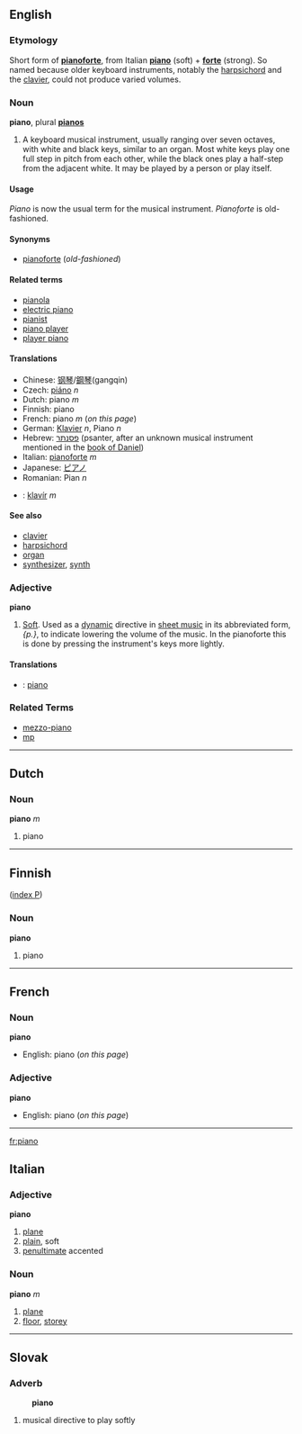 ==English==
===Etymology===
Short form of '''[[pianoforte]]''', from Italian '''[[piano]]''' (soft) + '''[[forte]]''' (strong).  So named because older keyboard instruments, notably the [[harpsichord]] and the [[clavier]], could not produce varied volumes.  

===Noun===
'''piano''', plural '''[[pianos]]'''

#A keyboard musical instrument, usually ranging over seven octaves, with white and black keys, similar to an organ. Most white keys play one full step in pitch from each other, while the black ones play a half-step from the adjacent white. It may be played by a person or play itself.

====Usage====
''Piano'' is now the usual term for the musical instrument.  ''Pianoforte'' is old-fashioned.

====Synonyms====
*[[pianoforte]] (''old-fashioned'')

====Related terms====
*[[pianola]]
*[[electric piano]]
*[[pianist]]
*[[piano player]]
*[[player piano]]

====Translations====
*Chinese: [[钢琴]]/[[鋼琴]](gangqin)
*Czech: [[piáno]] ''n''
*Dutch: piano ''m''
*Finnish: piano
*French: piano ''m'' (''on this page'')
*German: [[Klavier]] ''n'', Piano ''n''
*Hebrew: [[פסנתר]] (psanter, after an unknown musical instrument mentioned in the [[w:book of Daniel|book of Daniel]])
*Italian: [[pianoforte]] ''m''
*Japanese: [[ピアノ]]
*Romanian: Pian ''n''
*{{sk}}: [[klavír#Slovak|klavír]] ''m''

====See also====
*[[clavier]]
*[[harpsichord]]
*[[organ]]
*[[synthesizer]], [[synth]]

===Adjective===
'''piano'''

# [[Soft]]. Used as a [[w:dynamic|dynamic]] directive in [[w:sheet music|sheet music]] in its abbreviated form, ''{p.}'', to indicate lowering the volume of the music. In the pianoforte this is done by pressing the instrument's keys more lightly. 

====Translations====
*{{sk}}: [[piano#Slovak|piano]]

===Related Terms===
*[[mezzo-piano]]
*[[mp]]

----
==Dutch==

===Noun===
'''piano''' ''m''

#piano
----

==Finnish==
([[Wiktionary:Finnish_index_p|index P]])

===Noun===
'''piano'''

#piano

----

==French==

===Noun===
'''piano'''
*English: piano (''on this page'')
===Adjective ===
'''piano'''
*English: piano (''on this page'')

----

[[fr:piano]]

==Italian==
===Adjective===
'''piano'''

# [[plane]]
# [[plain]], soft
# [[penultimate]] accented

===Noun===
'''piano''' ''m''

# [[plane]]
# [[floor]], [[storey]]

----
==Slovak==
===Adverb===
:'''piano'''
# musical directive to play softly